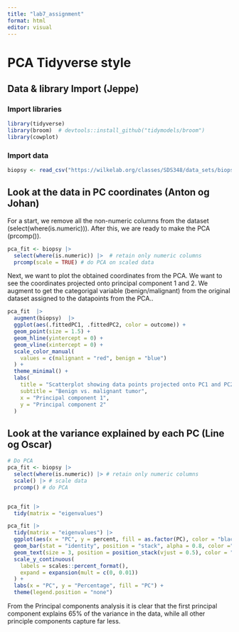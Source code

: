 ```yaml
---
title: "lab7_assignment"
format: html
editor: visual
---
```


# PCA Tidyverse style

## **Data & library Import (Jeppe)**

### Import libraries

```r
library(tidyverse)
library(broom)  # devtools::install_github("tidymodels/broom")
library(cowplot)


```

### Import data

```r
biopsy <- read_csv("https://wilkelab.org/classes/SDS348/data_sets/biopsy.csv")
```

## Look at the data in PC coordinates (Anton og Johan)
For a start, we remove all the non-numeric columns from the dataset (select(where(is.numeric))). After this, we are ready to make the PCA (prcomp()).

```r
pca_fit <- biopsy |> 
  select(where(is.numeric)) |>  # retain only numeric columns
  prcomp(scale = TRUE) # do PCA on scaled data
```

Next, we want to plot the obtained coordinates from the PCA. We want to see the coordinates projected onto principal component 1 and 2. We augment to get the categorigal variable (benign/malignant) from the original dataset assigned to the datapoints from the PCA..

```r
pca_fit  |> 
  augment(biopsy)  |>
  ggplot(aes(.fittedPC1, .fittedPC2, color = outcome)) + 
  geom_point(size = 1.5) +
  geom_hline(yintercept = 0) +
  geom_vline(xintercept = 0) +
  scale_color_manual(
    values = c(malignant = "red", benign = "blue")
  ) +
  theme_minimal() +
  labs(
    title = "Scatterplot showing data points projected onto PC1 and PC2",
    subtitle = "Benign vs. malignant tumor",
    x = "Principal component 1",
    y = "Principal component 2"
  )
```




## Look at the variance explained by each PC (Line og Oscar)

```r
# Do PCA
pca_fit <- biopsy |> 
  select(where(is.numeric)) |> # retain only numeric columns
  scale() |> # scale data
  prcomp() # do PCA


pca_fit |>
  tidy(matrix = "eigenvalues")

pca_fit |>
  tidy(matrix = "eigenvalues") |>
  ggplot(aes(x = "PC", y = percent, fill = as.factor(PC), color = "black", label = scales::percent(percent))) +
  geom_bar(stat = "identity", position = "stack", alpha = 0.8, color ="black") +
  geom_text(size = 3, position = position_stack(vjust = 0.5), color = "black") +
  scale_y_continuous(
    labels = scales::percent_format(),
    expand = expansion(mult = c(0, 0.01))
  ) +
  labs(x = "PC", y = "Percentage", fill = "PC") +
  theme(legend.position = "none")


```

From the Principal components analysis it is clear that the first principal component explains 65% of the variance in the data, while all other principle components capture far less.
